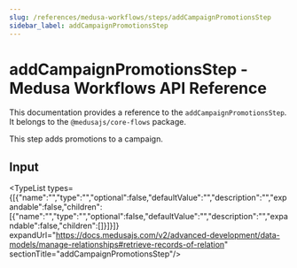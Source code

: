 ```yaml
---
slug: /references/medusa-workflows/steps/addCampaignPromotionsStep
sidebar_label: addCampaignPromotionsStep
---
```



# addCampaignPromotionsStep - Medusa Workflows API Reference

This documentation provides a reference to the `addCampaignPromotionsStep`. It belongs to the `@medusajs/core-flows` package.

This step adds promotions to a campaign.

## Input

<TypeList types={[{"name":"","type":"","optional":false,"defaultValue":"","description":"","expandable":false,"children":[{"name":"","type":"","optional":false,"defaultValue":"","description":"","expandable":false,"children":[]}]}]} expandUrl="https://docs.medusajs.com/v2/advanced-development/data-models/manage-relationships#retrieve-records-of-relation" sectionTitle="addCampaignPromotionsStep"/>
